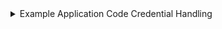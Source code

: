 <details>
<summary>Example Application Code Credential Handling</summary>
<p>

```tsx
export async function handleCredentialData(uuid: string) {
  // Awaiting response from /sharedCredentials API call.
  const response: SharedCredentials = (await sharedCredentials(uuid)) as SharedCredentials;

  // Extracting the `credentials` from the `response`.
  const credentials: Credential[] = response.credentials;

  // Creating a new Map to hold individual credentials, keyed on their types.
  const map = new Map<credentialsTypes, ICredentialData>();

  // Iterating over each `credential` in the `credentials` array.
  for (const credential of credentials) {
    // Checking if the `credential.type` is a valid credential type.
    if (isCredentialsType(credential.type)) {
      // If valid, we add this credential to our `map` with its type as the key and data as the value.
      map.set(credential.type, credential.data);
    } else {
      logger.error(`Invalid credential type: ${credential.type}`);
    }
  }

  /**
   * A generic function to extract the value of a specific property from a credential from json response from the /sharedCredentials API call.
   *
   * @param key - The key used to fetch the credential item from the map.
   * @param property - The property of which value is needed.
   *
   * @returns The value of the specified `property` from the identified credential item.
   * If no such item/property exists, or if the resulting value is not valid (as determined by the `isValidValue()` function), `undefined` is returned instead.
   */
  function getValue<T = string>(key: credentialsTypes, property: keyof ICredentialData): T | undefined {
    // Get the credential item corresponding to the provided 'key'
    const item = map.get(key);

    // Access the provided 'property' of the retrieved 'item', if the item exists
    const propValue = item && item[property];

    // Check if 'propValue' is valid using 'isValidValue()' function.
    // If it is, return 'propValue' casted to T. If not, return 'undefined'.
    return isValidValue(propValue) ? (propValue as T) : undefined;
  }

  const firstName = getValue('FirstNameCredential', 'firstName');
  const lastName = getValue('LastNameCredential', 'lastName');
  const email = getValue('EmailCredential', 'email');
  const address = getValue('AddressCredential', 'address');
  const phone = getValue('PhoneCredential', 'phone');

  logger.debug({ firstName, lastName, email, address, phone });

  // validate the required credential values are present, as expected
  if (!firstName || !lastName || !email) {
    throw new Error('Missing required credentials');
  }

  return { firstName, lastName, email, address, phone };
}
```

</p>
</details>